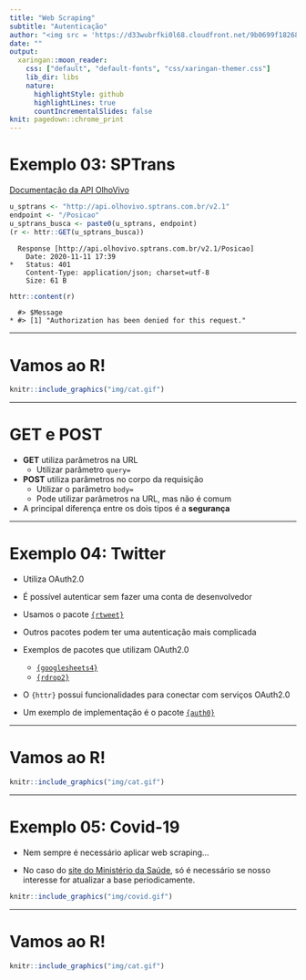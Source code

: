 ```yaml
---
title: "Web Scraping"
subtitle: "Autenticação"
author: "<img src = 'https://d33wubrfki0l68.cloudfront.net/9b0699f18268059bdd2e5c21538a29eade7cbd2b/67e5c/img/logo/cursor1-5.png' width = '20%'>"
date: ""
output:
  xaringan::moon_reader:
    css: ["default", "default-fonts", "css/xaringan-themer.css"]
    lib_dir: libs
    nature:
      highlightStyle: github
      highlightLines: true
      countIncrementalSlides: false
knit: pagedown::chrome_print
---
```


# Exemplo 03: SPTrans

[Documentação da API OlhoVivo](http://www.sptrans.com.br/desenvolvedores/api-do-olho-vivo-guia-de-referencia/documentacao-api/)

```r
u_sptrans <- "http://api.olhovivo.sptrans.com.br/v2.1"
endpoint <- "/Posicao"
u_sptrans_busca <- paste0(u_sptrans, endpoint)
(r <- httr::GET(u_sptrans_busca))
```

      Response [http://api.olhovivo.sptrans.com.br/v2.1/Posicao]
        Date: 2020-11-11 17:39
    *   Status: 401
        Content-Type: application/json; charset=utf-8
        Size: 61 B

```r
httr::content(r)
```

      #> $Message
    * #> [1] "Authorization has been denied for this request."

---

# Vamos ao R!

```r
knitr::include_graphics("img/cat.gif")
```

---

# GET e POST

- **GET** utiliza parâmetros na URL
    - Utilizar parâmetro `query=`

- **POST** utiliza parâmetros no corpo da requisição
    - Utilizar o parâmetro `body=`
    - Pode utilizar parâmetros na URL, mas não é comum
    
- A principal diferença entre os dois tipos é a **segurança**

---

# Exemplo 04: Twitter 

- Utiliza OAuth2.0

- É possível autenticar sem fazer uma conta de desenvolvedor

- Usamos o pacote [`{rtweet}`](https://docs.ropensci.org/rtweet)

- Outros pacotes podem ter uma autenticação mais complicada

- Exemplos de pacotes que utilizam OAuth2.0
    - [`{googlesheets4}`](https://googlesheets4.tidyverse.org)
    - [`{rdrop2}`](https://github.com/karthik/rdrop2)

- O `{httr}` possui funcionalidades para conectar com serviços OAuth2.0

- Um exemplo de implementação é o pacote [`{auth0}`](https://curso-r.github.io/auth0)

---

# Vamos ao R!

```r
knitr::include_graphics("img/cat.gif")
```

---

# Exemplo 05: Covid-19

- Nem sempre é necessário aplicar web scraping...

- No caso do [site do Ministério da Saúde](https://covid.saude.gov.br), só é necessário se nosso interesse for atualizar a base periodicamente.

```r
knitr::include_graphics("img/covid.gif")
```

---

# Vamos ao R!

```r
knitr::include_graphics("img/cat.gif")
```


